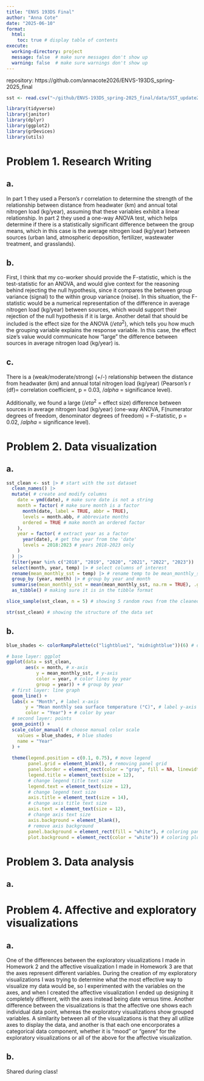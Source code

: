 ```yaml
---
title: "ENVS 193DS Final"
author: "Anna Cote"
date: "2025-06-10"
format: 
  html:
    toc: true # display table of contents
execute:
  working-directory: project
  message: false  # make sure messages don't show up
  warning: false  # make sure warnings don't show up
---
```


repository: https://github.com/annacote2026/ENVS-193DS_spring-2025_final

```r
sst <- read.csv("~/github/ENVS-193DS_spring-2025_final/data/SST_update2023.csv")

library(tidyverse)
library(janitor)
library(dplyr)
library(ggplot2)
library(grDevices)
library(utils)
```

# Problem 1. Research Writing

## a. 

In part 1 they used a Person's r correlation to determine the strength of the relationship between distance from headwater (km) and annual total nitrogen load (kg/year), assuming that these variables exhibit a linear relationship. In part 2 they used a one-way ANOVA test, which helps determine if there is a statistically significant difference between the group means, which in this case is the average nitrogen load (kg/year) between sources (urban land, atmospheric deposition, fertilizer, wastewater treatment, and grasslands).

## b. 

First, I think that my co-worker should provide the F-statistic, which is the test-statistic for an ANOVA, and would give context for the reasoning behind rejecting the null hypothesis, since it compares the between group variance (signal) to the within group variance (noise). In this situation, the F-statistic would be a numerical representation of the difference in average nitrogen load (kg/year) between sources, which would support their rejection of the null hypothesis if it is large. Another detail that should be included is the effect size for the ANOVA ($/eta^2$), which tells you how much the grouping variable explains the response variable. In this case, the effect size's value would communicate how "large" the difference between sources in average nitrogen load (kg/year) is.

## c.

There is a (weak/moderate/strong) (+/-) relationship between the distance from headwater (km) and annual total nitrogen load (kg/year) (Pearson's r (df)= correlation coefficient, p = 0.03, $/alpha$ = significance level). 

Additionally, we found a large ($/eta^2$ = effect size) difference between sources in average nitrogen load (kg/year) (one-way ANOVA, F(numerator degrees of freedom, denominator degrees of freedom) = F-statistic, p = 0.02, $/alpha$ = significance level). 

# Problem 2. Data visualization

## a.

```r
sst_clean <- sst |> # start with the sst dataset
  clean_names() |> 
  mutate( # create and modify columns
    date = ymd(date), # make sure date is not a string
    month = factor( # make sure month is a factor
      month(date, label = TRUE, abbr = TRUE),
      levels = month.abb, # abbreviate months
      ordered = TRUE # make month an ordered factor
    ),
    year = factor( # extract year as a factor
      year(date), # get the year from the 'date'
      levels = 2018:2023 # years 2018-2023 only
    )
  ) |> 
  filter(year %in% c("2018", "2019", "2020", "2021", "2022", "2023")) |> # filter out all years except these
  select(month, year, temp) |> # select columns of interest
  rename(mean_monthly_sst = temp) |> # rename temp to be mean_monthly_sst
  group_by (year, month) |> # group by year and month
  summarise(mean_monthly_sst = mean(mean_monthly_sst, na.rm = TRUE), .groups = "drop") |> # calculate mean SST for each month-year group
  as_tibble() # making sure it is in the tibble format

slice_sample(sst_clean, n = 5) # showing 5 random rows from the cleaned data set

str(sst_clean) # showing the structure of the data set

```

## b.

```r
blue_shades <- colorRampPalette(c("lightblue1", "midnightblue"))(6) # defining a custom color palette with 6 shades of blue

# base layer: ggplot
ggplot(data = sst_clean,
       aes(x = month, # x-axis
           y = mean_monthly_sst, # y-axis
           color = year, # color lines by year
           group = year)) + # group by year
  # first layer: line graph
  geom_line() +
  labs(x = "Month", # label x-axis
       y = "Mean monthly sea surface temperature (°C)", # label y-axis
       color = "Year") + # color by year
  # second layer: points
  geom_point() +
  scale_color_manual( # choose manual color scale
    values = blue_shades, # blue shades
    name = "Year"
  ) +
  
  theme(legend.position = c(0.1, 0.75), # move legend
        panel.grid = element_blank(), # removing panel grid
        panel.border = element_rect(color = "gray", fill = NA, linewidth = 1), # make panel border gray
        legend.title = element_text(size = 12), 
        # change legend title text size
        legend.text = element_text(size = 12), 
        # change legend text size
        axis.title = element_text(size = 14), 
        # change axis title text size
        axis.text = element_text(size = 12),
        # change axis text size
        axis.background = element_blank(),
        # remove axis background
        panel.background = element_rect(fill = "white"), # coloring panel background white
        plot.background = element_rect(color = "white")) # coloring plot background white)
```

# Problem 3. Data analysis

## a.



# Problem 4. Affective and exploratory visualizations

## a. 
One of the differences between the exploratory visualizations I made in Homework 2 and the affective visualization I made in Homework 3 are that the axes represent different variables. During the creation of my exploratory visualizations I was trying to determine what the most effective way to visualize my data would be, so I experimented with the variables on the axes, and when I created the affective visualization I ended up designing it completely different, with the axes instead being date versus time. Another difference between the visualizations is that the affective one shows each individual data point, whereas the exploratory visualizations show grouped variables. A similarity between all of the visualizations is that they all utilize axes to display the data, and another is that each one encorporates a categorical data component, whether it is "mood" or "genre" for the exploratory visualizations or all of the above for the affective visualization. 

## b. 

Shared during class!



